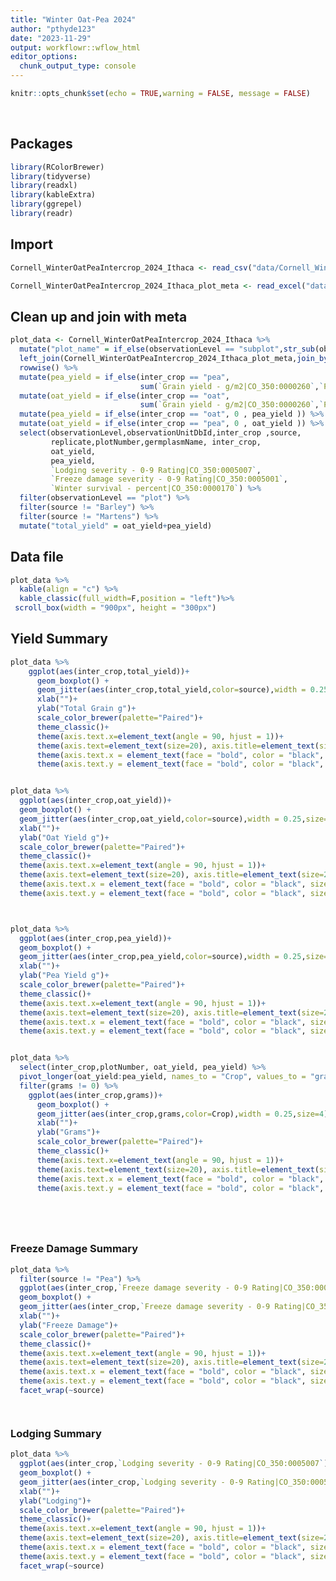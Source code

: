 ```yaml
---
title: "Winter Oat-Pea 2024"
author: "pthyde123"
date: "2023-11-29"
output: workflowr::wflow_html
editor_options:
  chunk_output_type: console
---
```


```r
knitr::opts_chunk$set(echo = TRUE,warning = FALSE, message = FALSE)
```


<br>

## Packages
```r
library(RColorBrewer)
library(tidyverse)
library(readxl)
library(kableExtra)
library(ggrepel)
library(readr)

```

## Import
```r

Cornell_WinterOatPeaIntercrop_2024_Ithaca <- read_csv("data/Cornell_WinterOatPeaIntercrop_2024_Ithaca.csv")

Cornell_WinterOatPeaIntercrop_2024_Ithaca_plot_meta <- read_excel("data/Cornell_WinterOatPeaIntercrop_2024_Ithaca_plot_meta.xlsx")


```

## Clean up and join with meta
```r
plot_data <- Cornell_WinterOatPeaIntercrop_2024_Ithaca %>% 
  mutate("plot_name" = if_else(observationLevel == "subplot",str_sub(observationUnitName,end = -11), observationUnitName)) %>% 
  left_join(Cornell_WinterOatPeaIntercrop_2024_Ithaca_plot_meta,join_by(plot_name) ) %>% 
  rowwise() %>% 
  mutate(pea_yield = if_else(inter_crop == "pea",
                             sum(`Grain yield - g/m2|CO_350:0000260`,`Pea grain yield - g/m2|COMP:0000049`,na.rm=TRUE),`Pea grain yield - g/m2|COMP:0000049` )) %>% 
  mutate(oat_yield = if_else(inter_crop == "oat",
                             sum(`Grain yield - g/m2|CO_350:0000260`,`Pea grain yield - g/m2|COMP:0000049`,na.rm=TRUE),`Grain yield - g/m2|CO_350:0000260` )) %>% 
  mutate(pea_yield = if_else(inter_crop == "oat", 0 , pea_yield )) %>% 
  mutate(oat_yield = if_else(inter_crop == "pea", 0 , oat_yield )) %>% 
  select(observationLevel,observationUnitDbId,inter_crop ,source,
         replicate,plotNumber,germplasmName, inter_crop,
         oat_yield,
         pea_yield,
         `Lodging severity - 0-9 Rating|CO_350:0005007`,
         `Freeze damage severity - 0-9 Rating|CO_350:0005001`,
         `Winter survival - percent|CO_350:0000170`) %>% 
  filter(observationLevel == "plot") %>% 
  filter(source != "Barley") %>% 
  filter(source != "Martens") %>% 
  mutate("total_yield" = oat_yield+pea_yield)


```



## Data file
```r
plot_data %>% 
  kable(align = "c") %>% 
  kable_classic(full_width=F,position = "left")%>% 
 scroll_box(width = "900px", height = "300px")
```

## Yield Summary

```r

plot_data %>% 
    ggplot(aes(inter_crop,total_yield))+
      geom_boxplot() +
      geom_jitter(aes(inter_crop,total_yield,color=source),width = 0.25,size=4)+
      xlab("")+
      ylab("Total Grain g")+
      scale_color_brewer(palette="Paired")+
      theme_classic()+
      theme(axis.text.x=element_text(angle = 90, hjust = 1))+
      theme(axis.text=element_text(size=20), axis.title=element_text(size=20,face="bold"))+
      theme(axis.text.x = element_text(face = "bold", color = "black", size = 16))+
      theme(axis.text.y = element_text(face = "bold", color = "black", size = 16))



```




```r


plot_data %>% 
  ggplot(aes(inter_crop,oat_yield))+
  geom_boxplot() +
  geom_jitter(aes(inter_crop,oat_yield,color=source),width = 0.25,size=4)+
  xlab("")+
  ylab("Oat Yield g")+
  scale_color_brewer(palette="Paired")+
  theme_classic()+
  theme(axis.text.x=element_text(angle = 90, hjust = 1))+
  theme(axis.text=element_text(size=20), axis.title=element_text(size=20,face="bold"))+
  theme(axis.text.x = element_text(face = "bold", color = "black", size = 16))+
  theme(axis.text.y = element_text(face = "bold", color = "black", size = 16))




```

```r


plot_data %>% 
  ggplot(aes(inter_crop,pea_yield))+
  geom_boxplot() +
  geom_jitter(aes(inter_crop,pea_yield,color=source),width = 0.25,size=4)+
  xlab("")+
  ylab("Pea Yield g")+
  scale_color_brewer(palette="Paired")+
  theme_classic()+
  theme(axis.text.x=element_text(angle = 90, hjust = 1))+
  theme(axis.text=element_text(size=20), axis.title=element_text(size=20,face="bold"))+
  theme(axis.text.x = element_text(face = "bold", color = "black", size = 16))+
  theme(axis.text.y = element_text(face = "bold", color = "black", size = 16))



```




```r


plot_data %>% 
  select(inter_crop,plotNumber, oat_yield, pea_yield) %>% 
  pivot_longer(oat_yield:pea_yield, names_to = "Crop", values_to = "grams") %>% 
  filter(grams != 0) %>% 
    ggplot(aes(inter_crop,grams))+
      geom_boxplot() +
      geom_jitter(aes(inter_crop,grams,color=Crop),width = 0.25,size=4)+
      xlab("")+
      ylab("Grams")+
      scale_color_brewer(palette="Paired")+
      theme_classic()+
      theme(axis.text.x=element_text(angle = 90, hjust = 1))+
      theme(axis.text=element_text(size=20), axis.title=element_text(size=20,face="bold"))+
      theme(axis.text.x = element_text(face = "bold", color = "black", size = 16))+
      theme(axis.text.y = element_text(face = "bold", color = "black", size = 16))






```




### Freeze Damage Summary

```r

plot_data %>%
  filter(source != "Pea") %>% 
  ggplot(aes(inter_crop,`Freeze damage severity - 0-9 Rating|CO_350:0005001`))+
  geom_boxplot() +
  geom_jitter(aes(inter_crop,`Freeze damage severity - 0-9 Rating|CO_350:0005001`,color=source),width = 0.25,size=4)+
  xlab("")+
  ylab("Freeze Damage")+
  scale_color_brewer(palette="Paired")+
  theme_classic()+
  theme(axis.text.x=element_text(angle = 90, hjust = 1))+
  theme(axis.text=element_text(size=20), axis.title=element_text(size=20,face="bold"))+
  theme(axis.text.x = element_text(face = "bold", color = "black", size = 16))+
  theme(axis.text.y = element_text(face = "bold", color = "black", size = 16))+
  facet_wrap(~source)




```


### Lodging Summary

```r

plot_data %>%
  ggplot(aes(inter_crop,`Lodging severity - 0-9 Rating|CO_350:0005007`))+
  geom_boxplot() +
  geom_jitter(aes(inter_crop,`Lodging severity - 0-9 Rating|CO_350:0005007`,color=source),width = 0.25,size=4)+
  xlab("")+
  ylab("Lodging")+
  scale_color_brewer(palette="Paired")+
  theme_classic()+
  theme(axis.text.x=element_text(angle = 90, hjust = 1))+
  theme(axis.text=element_text(size=20), axis.title=element_text(size=20,face="bold"))+
  theme(axis.text.x = element_text(face = "bold", color = "black", size = 16))+
  theme(axis.text.y = element_text(face = "bold", color = "black", size = 16))+
  facet_wrap(~source)



```
